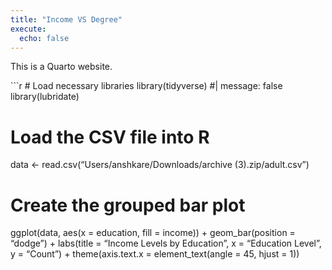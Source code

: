 ```yaml
---
title: "Income VS Degree"
execute: 
  echo: false
---
```


This is a Quarto website.

```r
# Load necessary libraries
library(tidyverse)
#| message: false
library(lubridate)

# Load the CSV file into R
data <- read.csv("Users/anshkare/Downloads/archive (3).zip/adult.csv")

# Create the grouped bar plot
ggplot(data, aes(x = education, fill = income)) +
    geom_bar(position = "dodge") +
    labs(title = "Income Levels by Education",
         x = "Education Level",
         y = "Count") +
    theme(axis.text.x = element_text(angle = 45, hjust = 1))
